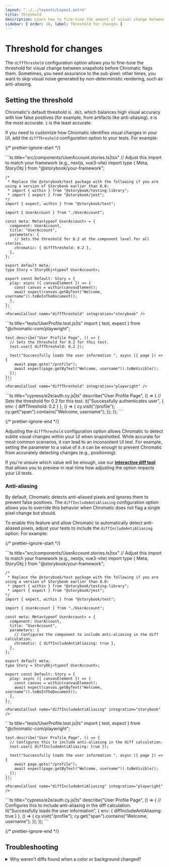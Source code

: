 ```yaml
---
layout: "../../layouts/Layout.astro"
title: Threshold
description: Learn how to fine-tune the amount of visual change between snapshots before they get marked as changes
sidebar: { order: 10, label: Threshold for changes }
---
```




# Threshold for changes

The `diffThreshold` configuration option allows you to fine-tune the threshold for visual change between snapshots before Chromatic flags them. Sometimes, you need assurance to the sub-pixel; other times, you want to skip visual noise generated by non-deterministic rendering, such as anti-aliasing.

## Setting the threshold

Chromatic's default threshold is `.063`, which balances high visual accuracy with low false positives (for example, from artifacts like anti-aliasing). `0` is the most accurate. `1` is the least accurate.

If you need to customize how Chromatic identifies visual changes in your UI, add the `diffThreshold` configuration option to your tests. For example:

{/* prettier-ignore-start */}

<IntegrationSnippets>
  <Fragment slot="storybook">
    ```ts title="src/components/UserAccount.stories.ts|tsx"
    // Adjust this import to match your framework (e.g., nextjs, vue3-vite)
    import type { Meta, StoryObj } from "@storybook/your-framework";

    /*
     * Replace the @storybook/test package with the following if you are using a version of Storybook earlier than 8.0:
     * import { within } from "@storybook/testing-library";
     * import { expect } from "@storybook/jest";
    */
    import { expect, within } from "@storybook/test";

    import { UserAccount } from "./UserAccount";

    const meta: Meta<typeof UserAccount> = {
      component: UserAccount,
      title: "UserAccount",
      parameters: {
        // Sets the threshold for 0.2 at the component level for all stories.
        chromatic: { diffThreshold: 0.2 },
      },
    };

    export default meta;
    type Story = StoryObj<typeof UserAccount>;
    
    export const Default: Story = {
      play: async ({ canvasElement }) => {
        const canvas = within(canvasElement);
        await expect(canvas.getByText("Welcome, username")).toBeInTheDocument();
      },
    };
    ```
    <ParamsCallout name="diffThreshold" integration="storybook" />
  </Fragment>
  <Fragment slot="playwright">
    ```ts title="tests/UserProfile.test.js|ts"
    import { test, expect } from "@chromatic-com/playwright";

    test.describe("User Profile Page", () => {
      // Sets the threshold for 0.2 for this test.
      test.use({ diffThreshold: 0.2 });

      test("Successfully loads the user information ", async ({ page }) => {
        await page.goto("/profile");
        await expect(page.getByText("Welcome, username")).toBeVisible();
      });
    });
    ```
    <ParamsCallout name="diffThreshold" integration="playwright" />
  </Fragment>
  <Fragment slot="cypress">
    ```ts title="cypress/e2e/auth.cy.js|ts"
    describe("User Profile Page", () => {
       // Sets the threshold for 0.2 for this test.
      it("Successfully authenticates user", { env: { diffThreshold: 0.2 } }, () => {
        cy.visit("/profile");
        cy.get("span").contains("Welcome, username");
      });
    });
    ```
    <ParamsCallout name="diffThreshold" integration="cypress" />
  </Fragment>
</IntegrationSnippets>

{/* prettier-ignore-end */}

Adjusting the `diffThreshold` configuration option allows Chromatic to detect subtle visual changes within your UI when snapshotted. While accurate for most common scenarios, it can lead to an inconsistent UI test. For example, setting the parameter to a value of `0.8` can be enough to prevent Chromatic from accurately detecting changes (e.g., positioning).

If you're unsure which value will be enough, use our [**interactive diff tool**](https://6262c53f521620003ac2ff49-ukmsdlppcb.chromatic.com/?path=/story/stories-diff-threshold-check--test-yours-out) that allows you to preview in real-time how adjusting the option impacts your UI tests.

### Anti-aliasing

By default, Chromatic detects anti-aliased pixels and ignores them to prevent false positives. The `diffIncludeAntiAliasing` configuration option allows you to override this behavior when Chromatic does not flag a single pixel change but should.

To enable this feature and allow Chromatic to automatically detect anti-aliased pixels, adjust your tests to include the `diffIncludeAntiAliasing` option. For example:

{/* prettier-ignore-start */}

<IntegrationSnippets>
  <Fragment slot="storybook">
    ```ts title="src/components/UserAccount.stories.ts|tsx"
    // Adjust this import to match your framework (e.g., nextjs, vue3-vite)
    import type { Meta, StoryObj } from "@storybook/your-framework";

    /*
     * Replace the @storybook/test package with the following if you are using a version of Storybook earlier than 8.0:
     * import { within } from "@storybook/testing-library";
     * import { expect } from "@storybook/jest";
    */
    import { expect, within } from "@storybook/test";

    import { UserAccount } from "./UserAccount";

    const meta: Meta<typeof UserAccount> = {
      component: UserAccount,
      title: "UserAccount",
      parameters: {
        // Configures the component to include anti-aliasing in the diff calculation.
        chromatic: { diffIncludeAntiAliasing: true },
      },
    };

    export default meta;
    type Story = StoryObj<typeof UserAccount>;
    
    export const Default: Story = {
      play: async ({ canvasElement }) => {
        const canvas = within(canvasElement);
        await expect(canvas.getByText("Welcome, username")).toBeInTheDocument();
      },
    };
    ```
    <ParamsCallout name="diffIncludeAntiAliasing" integration="storybook" />
  </Fragment>
  <Fragment slot="playwright">
    ```ts title="tests/UserProfile.test.js|ts"
    import { test, expect } from "@chromatic-com/playwright";

    test.describe("User Profile Page", () => {
      // Configures this to include anti-aliasing in the diff calculation.
      test.use({ diffIncludeAntiAliasing: true });

      test("Successfully loads the user information ", async ({ page }) => {
        await page.goto("/profile");
        await expect(page.getByText("Welcome, username")).toBeVisible();
      });
    });
    ```
    <ParamsCallout name="diffIncludeAntiAliasing" integration="playwright" />
  </Fragment>
  <Fragment slot="cypress">
    ```ts title="cypress/e2e/auth.cy.js|ts"
    describe("User Profile Page", () => {
      // Configures this to include anti-aliasing in the diff calculation.
      it("Successfully loads the user information", { env: { diffIncludeAntiAliasing: true } }, () => {
        cy.visit("/profile");
        cy.get("span").contains("Welcome, username");
      });
    });
    ```
    <ParamsCallout name="diffIncludeAntiAliasing" integration="cypress" />
  </Fragment>
</IntegrationSnippets>

{/* prettier-ignore-end */}

## Troubleshooting

<details>
<summary>Why weren't diffs found when a color or background changed?</summary>

Chromatic uses a threshold to determine how much must change between snapshots before they get flagged as visual changes. This prevents false positives due to anti-aliasing and other non-deterministic rendering artifacts.

Chromatic uses a threshold to determine how much needs to visually change between snapshots before they get flagged as changes. This prevents false positives due to anti-aliasing and other non-deterministic rendering artifacts.

However, our default threshold may miss subtle changes, such as nuanced changes to a background's shade of gray. In this case, you may want to adjust the `diffThreshold` to be more accurate (lower value).

Find the suitable threshold for your UI using our [**interactive diff tool**](https://6262c53f521620003ac2ff49-ukmsdlppcb.chromatic.com/?path=/story/stories-diff-threshold-check--test-yours-out).

</details>
